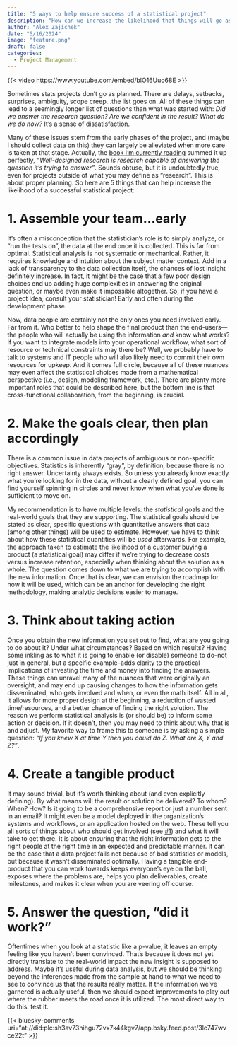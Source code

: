 ```yaml
---
title: "5 ways to help ensure success of a statistical project"
description: "How can we increase the likelihood that things will go as expected?"
author: "Alex Zajichek"
date: "5/16/2024"
image: "feature.png"
draft: false
categories:
  - Project Management
---
```


{{< video https://www.youtube.com/embed/blO16Uuo68E >}}

Sometimes stats projects don’t go as planned. There are delays, setbacks, surprises, ambiguity, scope creep...the list goes on. All of these things can lead to a seemingly longer list of questions than what was started with: *Did we answer the research question? Are we confident in the result? What do we do now?* It’s a sense of dissatisfaction.

Many of these issues stem from the early phases of the project, and (maybe I should collect data on this) they can largely be alleviated when more care is taken at that stage. Actually, the [book I’m currently reading](https://theeffectbook.net/) summed it up perfectly, *“Well-designed research is research capable of answering the question it’s trying to answer”*. Sounds obtuse, but it is undoubtedly true, even for projects outside of what you may define as “research”. This is about proper planning. So here are 5 things that can help increase the likelihood of a successful statistical project:

# 1. Assemble your team...early {#assembleteam}

It’s often a misconception that the statistician’s role is to simply analyze, or “run the tests on”, the data at the end once it is collected. This is far from optimal. Statistical analysis is not systematic or mechanical. Rather, it requires knowledge and intuition about the subject matter context. Add in a lack of transparency to the data collection itself, the chances of lost insight definitely increase. In fact, it might be the case that a few poor design choices end up adding huge complexities in answering the original question, or maybe even make it impossible altogether. So, if you have a project idea, consult your statistician! Early and often during the development phase.

Now, data people are certainly not the only ones you need involved early. Far from it. Who better to help shape the final product than the end-users—the people who will actually be using the information *and* know what works? If you want to integrate models into your operational workflow, what sort of resource or technical constraints may there be? Well, we probably have to talk to systems and IT people who will also likely need to commit their own resources for upkeep. And it comes full circle, because all of these nuances may even affect the statistical choices made from a mathematical perspective (i.e., design, modeling framework, etc.). There are plenty more important roles that could be described here, but the bottom line is that cross-functional collaboration, from the beginning, is crucial.

# 2. Make the goals clear, then plan accordingly

There is a common issue in data projects of ambiguous or non-specific objectives. Statistics is inherently “gray”, by definition, because there is no right answer. Uncertainty always exists. So unless you already know exactly what you’re looking for in the data, without a clearly defined goal, you can find yourself spinning in circles and never know when what you’ve done is sufficient to move on.

My recommendation is to have multiple levels: the *statistical* goals and the real-world goals that they are supporting. The statistical goals should be stated as clear, specific questions with quantitative answers that data (among other things) will be used to estimate. However, we have to think about how these statistical quantities will be *used* afterwards. For example, the approach taken to estimate the likelihood of a customer buying a product (a statistical goal) may differ if we're trying to decrease costs versus increase retention, especially when thinking about the solution as a whole. The question comes down to what we are trying to accomplish with the new information. Once that is clear, we can envision the roadmap for how it will be used, which can be an anchor for developing the right methodology, making analytic decisions easier to manage.

# 3. Think about taking action

Once you obtain the new information you set out to find, what are you going to do about it? Under what circumstances? Based on which results? Having some inkling as to what it is going to enable (or disable) someone to do–not just in general, but a specific example–adds clarity to the practical implications of investing the time and money into finding the answers. These things can unravel many of the nuances that were originally an oversight, and may end up causing changes to how the information gets disseminated, who gets involved and when, or even the math itself. All in all, it allows for more proper design at the beginning, a reduction of wasted time/resources, and a better chance of finding the right solution. The reason we perform statistical analysis is (or should be) to inform some action or decision. If it doesn’t, then you may need to think about why that is and adjust. My favorite way to frame this to someone is by asking a simple question: *“If you knew X at time Y then you could do Z. What are X, Y and Z?”*.

# 4. Create a tangible product

It may sound trivial, but it’s worth thinking about (and even explicitly defining). By what means will the result or solution be delivered? To whom? When? How? Is it going to be a comprehensive report or just a number sent in an email? It might even be a model deployed in the organization’s systems and workflows, or an application hosted on the web. These tell you all sorts of things about who should get involved (see [#1](#assembleteam)) and what it will take to get there. It is about ensuring that the right information gets to the right people at the right time in an expected and predictable manner. It can be the case that a data project fails not because of bad statistics or models, but because it wasn’t disseminated optimally. Having a tangible end-product that you can work towards keeps everyone’s eye on the ball, exposes where the problems are, helps you plan deliverables, create milestones, and makes it clear when you are veering off course.

# 5. Answer the question, “did it work?”

Oftentimes when you look at a statistic like a p-value, it leaves an empty feeling like you haven’t been convinced. That’s because it does not yet directly translate to the real-world impact the new insight is supposed to address. Maybe it’s useful during data analysis, but we should be thinking beyond the inferences made from the sample at hand to what we need to see to convince us that the results really matter. If the information we’ve garnered is actually useful, then we should expect improvements to play out where the rubber meets the road once it is utilized. The most direct way to do this: test it.

{{< bluesky-comments uri="at://did:plc:sh3av73hihgu72vx7k44kgv7/app.bsky.feed.post/3lc747wvce22t" >}}